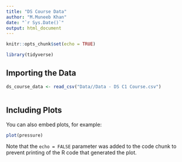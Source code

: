 ```yaml
---
title: "DS Course Data"
author: "M.Muneeb Khan"
date: "`r Sys.Date()`"
output: html_document
---
```


```r
knitr::opts_chunk$set(echo = TRUE)

library(tidyverse)
```

## Importing the Data


```r


ds_course_data <- read_csv("Data//Data - DS C1 Course.csv")



```

## Including Plots

You can also embed plots, for example:

```r
plot(pressure)
```

Note that the `echo = FALSE` parameter was added to the code chunk to prevent printing of the R code that generated the plot.
